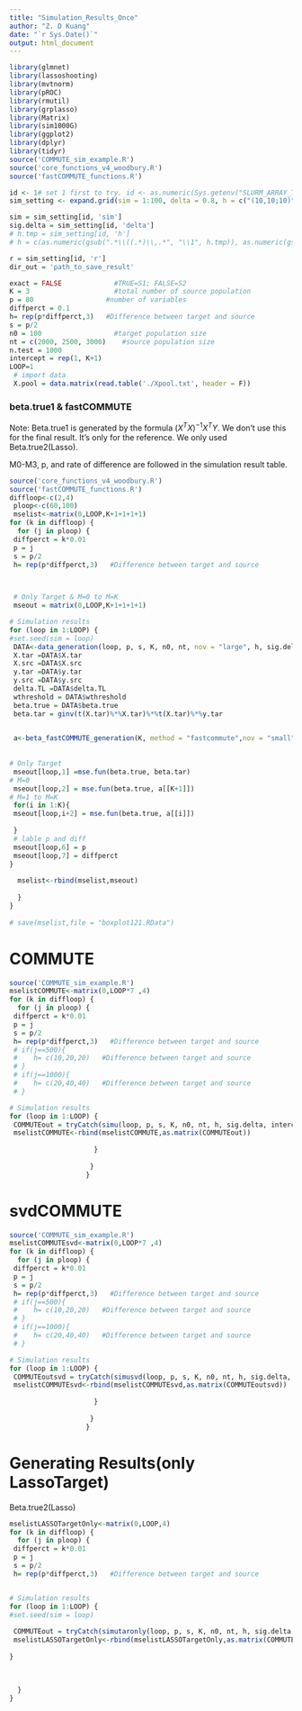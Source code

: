 ---
title: "Simulation_Results_Once"
author: "Z. D Kuang"
date: "`r Sys.Date()`"
output: html_document
---

```{r, packages loading and default set,echo = FALSE, message = FALSE, warning = FALSE}
library(glmnet)
library(lassoshooting)
library(mvtnorm)
library(pROC)
library(rmutil)
library(grplasso)
library(Matrix)
library(sim1000G)
library(ggplot2)
library(dplyr)
library(tidyr)
source('COMMUTE_sim_example.R')
source('core_functions_v4_woodbury.R')
source('fastCOMMUTE_functions.R')
```



```{r Overall SETTING}
id <- 1# set 1 first to try. id <- as.numeric(Sys.getenv("SLURM_ARRAY_TASK_ID"))
sim_setting <- expand.grid(sim = 1:100, delta = 0.8, h = c("(10,10;10)","(30,30;30)","(60,60;60)","(10,60;60)"), r = 25)

sim = sim_setting[id, 'sim']
sig.delta = sim_setting[id, 'delta'] 
# h.tmp = sim_setting[id, 'h'] 
# h = c(as.numeric(gsub(".*\\((.*)\\,.*", "\\1", h.tmp)), as.numeric(gsub(".*\\,(.*)\\;.*", "\\1", h.tmp)), as.numeric(gsub(".*\\;(.*)\\).*", "\\1", h.tmp)))

r = sim_setting[id, 'r']
dir_out = 'path_to_save_result'

exact = FALSE             #TRUE=S1; FALSE=S2
K = 3                     #total number of source population 
p = 80                  #number of variables
diffperct = 0.1
h= rep(p*diffperct,3)   #Difference between target and source
s = p/2
n0 = 100                  #target population size
nt = c(2000, 2500, 3000)    #source population size
n.test = 1000
intercept = rep(1, K+1)
LOOP=1
 # import data
 X.pool = data.matrix(read.table('./Xpool.txt', header = F))
```

### beta.true1 & fastCOMMUTE

Note: Beta.true1 is generated by the formula $(X^{T}X)^{-1}X^{T}Y$. We don't use this for the final result. It's only for the reference. We only used Beta.true2(Lasso).

M0-M3, p, and rate of difference are followed in the simulation result table.

```{r Generate fastCOMMUTE DONT NEED TO DO IT AGAIN}
source('core_functions_v4_woodbury.R')
source('fastCOMMUTE_functions.R')
diffloop<-c(2,4)
 ploop<-c(60,100)
 mselist<-matrix(0,LOOP,K+1+1+1+1)
for (k in diffloop) {
  for (j in ploop) {
 diffperct = k*0.01
 p = j
 s = p/2
 h= rep(p*diffperct,3)   #Difference between target and source
 


 # Only Target & M=0 to M=K
 mseout = matrix(0,LOOP,K+1+1+1+1)

# Simulation results  
for (loop in 1:LOOP) {
#set.seed(sim = loop)
 DATA<-data_generation(loop, p, s, K, n0, nt, nov = "large", h, sig.delta, intercept, exact, r, n.test)
 X.tar =DATA$X.tar
 X.src =DATA$X.src
 y.tar =DATA$y.tar
 y.src =DATA$y.src
 delta.TL =DATA$delta.TL
 wthreshold = DATA$wthreshold 
 beta.true = DATA$beta.true
 beta.tar = ginv(t(X.tar)%*%X.tar)%*%t(X.tar)%*%y.tar

 
 a<-beta_fastCOMMUTE_generation(K, method = "fastcommute",nov = "small",X.tar,X.src,y.tar,y.src,delta.TL,wthreshold,beta.true)
   
 
# Only Target
 mseout[loop,1] =mse.fun(beta.true, beta.tar)
# M=0 
 mseout[loop,2] = mse.fun(beta.true, a[[K+1]])
# M=1 to M=K 
 for(i in 1:K){
 mseout[loop,i+2] = mse.fun(beta.true, a[[i]])
    
 }
 # lable p and diff
 mseout[loop,6] = p
 mseout[loop,7] = diffperct
}
  
  mselist<-rbind(mselist,mseout)
  
  }
} 
 
# save(mselist,file = "boxplot121.RData") 
```


# COMMUTE

```{r}
source('COMMUTE_sim_example.R')
mselistCOMMUTE<-matrix(0,LOOP*7 ,4)
for (k in diffloop) {
  for (j in ploop) {
 diffperct = k*0.01
 p = j
 s = p/2
 h= rep(p*diffperct,3)   #Difference between target and source
 # if(j==500){
 #    h= c(10,20,20)   #Difference between target and source
 # }
 # if(j==1000){
 #    h= c(20,40,40)   #Difference between target and source
 # }

# Simulation results  
for (loop in 1:LOOP) {
 COMMUTEout = tryCatch(simu(loop, p, s, K, n0, nt, h, sig.delta, intercept, exact=FALSE, r, n.test), error=function(err) list(matrix(NA,7,4)))
 mselistCOMMUTE<-rbind(mselistCOMMUTE,as.matrix(COMMUTEout))
 
                     }
 
                    }
                   }      


```

# svdCOMMUTE

```{r}
source('COMMUTE_sim_example.R')
mselistCOMMUTEsvd<-matrix(0,LOOP*7 ,4)
for (k in diffloop) {
  for (j in ploop) {
 diffperct = k*0.01
 p = j
 s = p/2
 h= rep(p*diffperct,3)   #Difference between target and source
 # if(j==500){
 #    h= c(10,20,20)   #Difference between target and source
 # }
 # if(j==1000){
 #    h= c(20,40,40)   #Difference between target and source
 # }

# Simulation results  
for (loop in 1:LOOP) {
 COMMUTEoutsvd = tryCatch(simusvd(loop, p, s, K, n0, nt, h, sig.delta, intercept, exact=FALSE, r, n.test), error=function(err) list(matrix(NA,7,4)))
 mselistCOMMUTEsvd<-rbind(mselistCOMMUTEsvd,as.matrix(COMMUTEoutsvd))
 
                     }
 
                    }
                   }      


```


# Generating Results(only LassoTarget) 

Beta.true2(Lasso)

```{r}
mselistLASSOTargetOnly<-matrix(0,LOOP,4)
for (k in diffloop) {
  for (j in ploop) {
 diffperct = k*0.01
 p = j
 s = p/2
 h= rep(p*diffperct,3)   #Difference between target and source


# Simulation results  
for (loop in 1:LOOP) {
#set.seed(sim = loop)
  
 COMMUTEout = tryCatch(simutaronly(loop, p, s, K, n0, nt, h, sig.delta, intercept, exact, r, n.test), error=function(err) list(matrix(NA,1,4)))
 mselistLASSOTargetOnly<-rbind(mselistLASSOTargetOnly,as.matrix(COMMUTEout))
 
}
 
  
  
  }
} 
 
```
